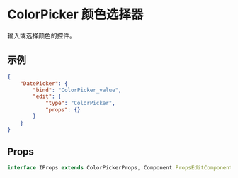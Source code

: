 # ColorPicker 颜色选择器

输入或选择颜色的控件。

## 示例

```json
{
	"DatePicker": {
		"bind": "ColorPicker_value",
		"edit": {
			"type": "ColorPicker",
			"props": {}
		}
	}
}
```

## Props

```ts
interface IProps extends ColorPickerProps, Component.PropsEditComponent {}
```

